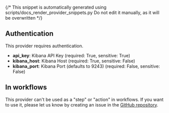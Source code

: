 {/* This snippet is automatically generated using scripts/docs_render_provider_snippets.py 
Do not edit it manually, as it will be overwritten */}

## Authentication
This provider requires authentication.
- **api_key**: Kibana API Key (required: True, sensitive: True)
- **kibana_host**: Kibana Host (required: True, sensitive: False)
- **kibana_port**: Kibana Port (defaults to 9243) (required: False, sensitive: False)


## In workflows

This provider can't be used as a "step" or "action" in workflows. If you want to use it, please let us know by creating an issue in the [GitHub repository](https://github.com/keephq/keep/issues).


